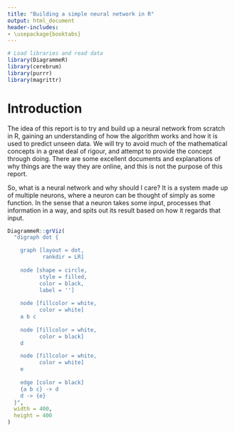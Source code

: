 ```yaml
---
title: "Building a simple neural network in R"
output: html_document
header-includes:
- \usepackage{booktabs}
---
```


```r
# Load libraries and read data
library(DiagrammeR)
library(cerebrum)
library(purrr)
library(magrittr)
```

# Introduction
The idea of this report is to try and build up a neural network from scratch in R, gaining an understanding of how the algorithm works and how it is used to predict unseen data. We will try to avoid much of the mathematical concepts in a great deal of rigour, and attempt to provide the concept through doing. There are some excellent documents and explanations of why things are the way they are online, and this is not the purpose of this report.

So, what is a neural network and why should I care? It is a system made up of multiple neurons, where a neuron can be thought of simply as some function. In the sense that a neuron takes some input, processes that information in a way, and spits out its result based on how it regards that input.


```r
DiagrammeR::grViz(
  "digraph dot {

    graph [layout = dot,
           rankdir = LR]
    
    node [shape = circle,
          style = filled,
          color = black,
          label = '']
    
    node [fillcolor = white,
          color = white]
    a b c
    
    node [fillcolor = white,
          color = black]
    d

    node [fillcolor = white,
          color = white]
    e
    
    edge [color = black]
    {a b c} -> d
    d -> {e}
  }",
  width = 400,
  height = 400
)
```

